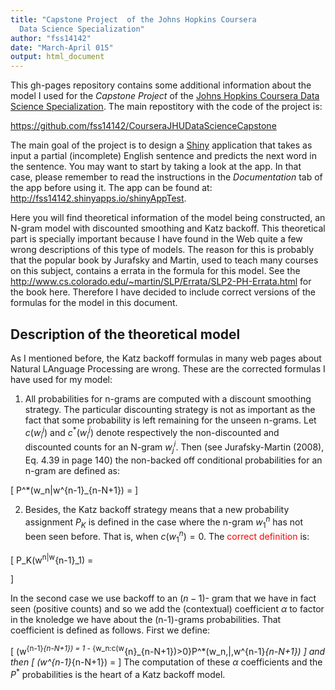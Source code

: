 ```yaml
---
title: "Capstone Project  of the Johns Hopkins Coursera 
  Data Science Specialization"
author: "fss14142"
date: "March-April 015"
output: html_document
---
```


This gh-pages repository contains some additional information about the model I used for the *Capstone Project*  of the 
[Johns Hopkins Coursera Data Science Specialization](https://www.coursera.org/specialization/jhudatascience/1?utm_medium=listingPage). The main repostitory with the code of the project is:

[https://github.com/fss14142/CourseraJHUDataScienceCapstone](https://github.com/fss14142/CourseraJHUDataScienceCapstone)


The main goal of the project is to design a [Shiny](http://shiny.rstudio.com/) application that takes as input a partial (incomplete) English sentence and predicts the next word in the sentence. You may want to start by taking a look at the app. In that case, please remember to read the instructions in the *Documentation* tab of the app before using it. The app can be found at:  
[http://fss14142.shinyapps.io/shinyAppTest](http://fss14142.shinyapps.io/shinyAppTest). 

Here you will find theoretical information of the model being constructed, an N-gram model with discounted smoothing and Katz backoff. This theoretical part is specially important because I have found in the Web quite a few wrong descriptions of this type of models. The reason for this is probably that the popular book by Jurafsky and Martin, used to teach many courses on this subject, contains a errata in the formula for this model. See the [http://www.cs.colorado.edu/~martin/SLP/Errata/SLP2-PH-Errata.html](official errata list) for the book here.  Therefore I have decided to include correct versions of the formulas for the model in this document.


## Description of the theoretical model

As I mentioned before, the Katz backoff formulas in many web pages about Natural LAnguage Processing are wrong. These are the corrected formulas I have used for my model:

1. All probabilities for n-grams are computed with a discount smoothing strategy. The particular discounting strategy is not as important as the fact that some probability is left remaining for the unseen n-grams. Let $c(w^j_i)$ and $c^*(w^j_i)$ denote respectively the non-discounted and discounted counts for an N-gram $w^i_j$. Then (see Jurafsky-Martin (2008), Eq. 4.39 in page 140) the non-backed off conditional probabilities for an n-gram are defined as:

\[
P^*(w_n|w^{n-1}_{n-N+1}) = \dfrac{c^*(w^{n}_{n-N+1})}{c(w^{n-1}_{n-N+1})}
\]

2. Besides, the Katz backoff strategy means that a new probability assignment $P_K$ is defined in the case where the n-gram $w^n_1$ has not been seen before. That is, when $c(w^n_1) = 0$. The <font color="red">correct definition</font> is:

\[
P_K(w^n|w^{n-1}_1) = 
\begin{cases}
P^*(w_n|w^{n-1}_{n-N+1}) & \mbox{ if }c(w^n_1) > 0\quad\mbox{(no backoff in this case)}\\[3mm]
\alpha(w^{n-1}_{n-N+1})P_K(w_n|w^{n-1}_{n-N+2})) & \mbox{ else if } c(w^{n-1}_{n-N+1}) >0 \\[3mm]
P_K(w_n|w^{n-1}_{n-N+2})) & \mbox{ otherwise (pure backoff).}
\end{cases}
\]

In the second case we use backoff to an $(n-1)$- gram that we have in fact seen (positive counts) and so we add the (contextual) coefficient $\alpha$ to factor in the knoledge we have about the (n-1)-grams probabilities. That coefficient is defined as follows. First we define:

\[
\beta(w^{n-1}_{n-N+1}) = 1 - \sum_{w_n:c(w^{n}_{n-N+1})>0}P^*(w_n\,|\,w^{n-1}_{n-N+1})
\]
and then
\[
\alpha(w^{n-1}_{n-N+1}) =\dfrac{\beta(w^{n-1}_{n-N+1}) }{ 1 - \sum_{w_n:c(w^{n}_{n-N+1})>0}P^*(w_n\,|\,w^{n-1}_{n-N+2})}
\]
The computation of these $\alpha$ coefficients and the $P^*$ probabilities is the heart of a Katz backoff model.

